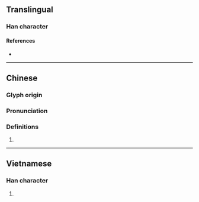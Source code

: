 {{character info}}
==Translingual==

===Han character===
{{Han char|rn=64|rad=手|as=07|sn=10|four=56010|canj=QBUU|ids=⿰扌見}}

====References====
* {{Han ref|kx=0432.010|dkj=12104|dj=0781.100|hdz=31882.010|uh=6338|ud=25400|bh=D1C9|bd=53705}}

----

==Chinese==
{{zh-forms}}

===Glyph origin===
{{Han etym}}

===Pronunciation===
{{zh-pron
|m=jiǎn
|c=gaan2
|mc=y
|oc=y
|cat=
}}

===Definitions===
{{zh-hanzi}}

# {{rfdef|zh}}

----

==Vietnamese==

===Han character===
{{vi-hantu|kén|rs=手07}}

# {{rfdef|vi|sort=手07}}